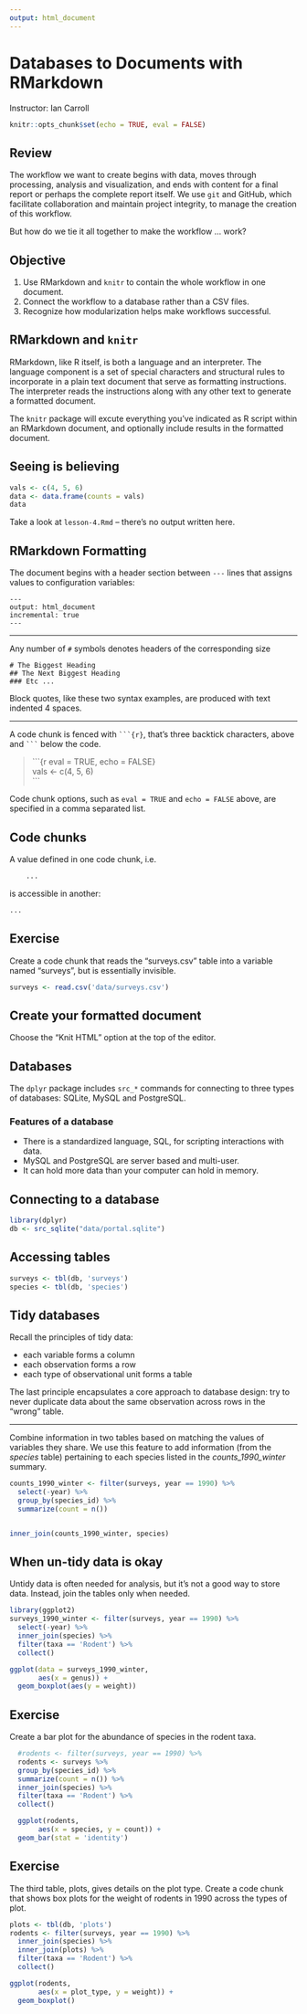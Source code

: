 ```yaml
---
output: html_document
---
```


# Databases to Documents with RMarkdown

Instructor: Ian Carroll

```r
knitr::opts_chunk$set(echo = TRUE, eval = FALSE)
```

## Review

The workflow we want to create begins with data, moves through processing, analysis and visualization, and ends with content for a final report or perhaps the complete report itself. We use `git` and GitHub, which facilitate collaboration and maintain project integrity, to manage the creation of this workflow.

But how do we tie it all together to make the workflow ... work?

## Objective

1. Use RMarkdown and `knitr` to contain the whole workflow in one document.
1. Connect the workflow to a database rather than a CSV files.
1. Recognize how modularization helps make workflows successful.
   
## RMarkdown and `knitr`

RMarkdown, like R itself, is both a language and an interpreter. The language component is a set of special characters and structural rules to incorporate in a plain text document that serve as formatting instructions. The interpreter reads the instructions along with any other text to generate a formatted document.

The `knitr` package will excute everything you've indicated as R script within an RMarkdown document, and optionally include results in the formatted document.

## Seeing is believing

```r
vals <- c(4, 5, 6)
data <- data.frame(counts = vals)
data
```

Take a look at `lesson-4.Rmd` -- there's no output written here.

## RMarkdown Formatting

The document begins with a header section between `---` lines that assigns values to configuration variables:

    ---
    output: html_document
    incremental: true
    ---

***

Any number of `#` symbols denotes headers of the corresponding size

    # The Biggest Heading
    ## The Next Biggest Heading
    ### Etc ...

Block quotes, like these two syntax examples, are produced with text indented 4 spaces.

***

A code chunk is fenced with ` ```{r} `, that's three backtick characters, above and ` ``` ` below the code.

> \`\`\`{r eval = TRUE, echo = FALSE}  
> vals <- c(4, 5, 6)  
> \`\`\`

Code chunk options, such as `eval = TRUE` and `echo = FALSE` above, are specified in a comma separated list.

## Code chunks

A value defined in one code chunk, i.e.

```r
    ...
```

is accessible in another:

```r
...
```

## Exercise

Create a code chunk that reads the "surveys.csv" table into a variable named "surveys", but is essentially invisible.


```r
surveys <- read.csv('data/surveys.csv')
```

## Create your formatted document

Choose the "Knit HTML" option at the top of the editor.

## Databases

The `dplyr` package includes `src_*` commands for connecting to three types of databases: SQLite, MySQL and PostgreSQL.

### Features of a database

- There is a standardized language, SQL, for scripting interactions with data.
- MySQL and PostgreSQL are server based and multi-user.
- It can hold more data than your computer can hold in memory.

## Connecting to a database

```r
library(dplyr)
db <- src_sqlite("data/portal.sqlite")
```

## Accessing tables

```r
surveys <- tbl(db, 'surveys')
species <- tbl(db, 'species')
```

## Tidy databases

Recall the principles of tidy data:

- each variable forms a column
- each observation forms a row
- each type of observational unit forms a table

The last principle encapsulates a core approach to database design: try to never duplicate data about the same observation across rows in the "wrong" table.

***

Combine information in two tables based on matching the values of variables they share. We use this feature to add information (from the *species* table) pertaining to each species listed in the *counts_1990_winter* summary.

```r
counts_1990_winter <- filter(surveys, year == 1990) %>%
  select(-year) %>%
  group_by(species_id) %>%
  summarize(count = n())


inner_join(counts_1990_winter, species)
```

## When **un-**tidy data is okay

Untidy data is often needed for analysis, but it's not a good way to store data. Instead, join the tables only when needed.

```r
library(ggplot2)
surveys_1990_winter <- filter(surveys, year == 1990) %>%
  select(-year) %>%
  inner_join(species) %>%
  filter(taxa == 'Rodent') %>%
  collect()

ggplot(data = surveys_1990_winter,
       aes(x = genus)) +
  geom_boxplot(aes(y = weight))
```

## Exercise

Create a bar plot for the abundance of species in the rodent taxa.
```r
  #rodents <- filter(surveys, year == 1990) %>%
  rodents <- surveys %>%
  group_by(species_id) %>%
  summarize(count = n()) %>%
  inner_join(species) %>%
  filter(taxa == 'Rodent') %>%
  collect()

  ggplot(rodents,
       aes(x = species, y = count)) +
  geom_bar(stat = 'identity')
```
## Exercise

The third table, plots, gives details on the plot type. Create a code chunk that shows box plots for the weight of rodents in 1990 across the types of plot.
```r
plots <- tbl(db, 'plots')
rodents <- filter(surveys, year == 1990) %>%
  inner_join(species) %>%
  inner_join(plots) %>%
  filter(taxa == 'Rodent') %>%
  collect()

ggplot(rodents,
       aes(x = plot_type, y = weight)) +
  geom_boxplot()
```
